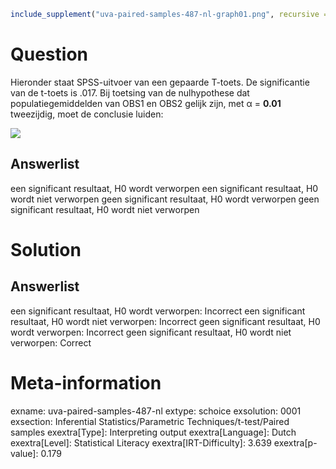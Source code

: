 ```r
include_supplement("uva-paired-samples-487-nl-graph01.png", recursive = TRUE)
```

Question
========

Hieronder staat SPSS-uitvoer van een gepaarde T-toets. De significantie
van de t-toets is .017. Bij toetsing van de nulhypothese dat
populatiegemiddelden van OBS1 en OBS2 gelijk zijn, met α = **0.01**
tweezijdig, moet de conclusie luiden:

![](uva-paired-samples-487-nl-graph01.png)

Answerlist
----------

een significant resultaat, H0 wordt verworpen
een significant resultaat, H0 wordt niet verworpen
geen significant resultaat, H0 wordt verworpen
geen significant resultaat, H0 wordt niet verworpen

Solution
========

Answerlist
----------

een significant resultaat, H0 wordt verworpen: Incorrect
een significant resultaat, H0 wordt niet verworpen: Incorrect
geen significant resultaat, H0 wordt verworpen: Incorrect
geen significant resultaat, H0 wordt niet verworpen: Correct

Meta-information
================
exname: uva-paired-samples-487-nl
extype: schoice
exsolution: 0001
exsection: Inferential Statistics/Parametric Techniques/t-test/Paired samples
exextra[Type]: Interpreting output
exextra[Language]: Dutch
exextra[Level]: Statistical Literacy
exextra[IRT-Difficulty]: 3.639
exextra[p-value]: 0.179
